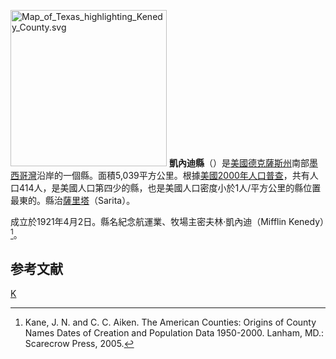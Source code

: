 {{noteTA
|T=zh-hans:凯内迪县 (得克萨斯州);zh-hk:凱內迪縣 (德克薩斯州);zh-tw:凱內迪郡 (德克薩斯州);
}}

[[File:Map_of_Texas_highlighting_Kenedy_County.svg|250px]]
'''凱內迪縣'''（{{lang-en|Kenedy County}}）是[[美國|美國]][[德克薩斯州|德克薩斯州]]南部[[墨西哥灣|墨西哥灣]]沿岸的一個縣。面積5,039平方公里。根據[[美國2000年人口普查|美國2000年人口普查]]，共有人口414人，是美國人口第四少的縣，也是美國人口密度小於1人/平方公里的縣位置最東的。縣治[[薩里塔_(德克薩斯州)|薩里塔]]（Sarita）。

成立於1921年4月2日。縣名紀念航運業、牧場主密夫林·凱內迪（Mifflin Kenedy）<ref>Kane, J. N. and C. C. Aiken. The American Counties: Origins of County Names Dates of Creation and Population Data 1950-2000. Lanham, MD.: Scarecrow Press, 2005.</ref>。

==参考文献==
<div class="references-small">
<references />
</div>
{{texas-stub}}
{{Texas}}

[[Category:得克萨斯州行政区划|K]]